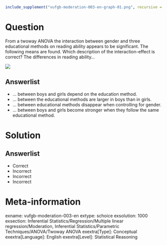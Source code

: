 ```r
include_supplement("vufgb-moderation-003-en-graph-01.png", recursive = TRUE)
```
Question
========
  
From a twoway ANOVA the interaction between gender and three educational methods on reading ability appears to be significant. The following means are found. Which description of the interaction-effect is correct? The differences in reading ability…

![](vufgb-moderation-003-en-graph-01.png) 
  
Answerlist
----------
* … between boys and girls depend on the education method.
* … between the educational methods are larger in boys than in girls.
* … between educational methods disappear when controlling for gender.
* … between boys and girls become stronger when they follow the same educational method.

Solution
========

Answerlist
----------
* Correct
* Incorrect
* Incorrect
* Incorrect

Meta-information
================
exname: vufgb-moderation-003-en
extype: schoice
exsolution: 1000
exsection: Inferential Statistics/Regression/Multiple linear regression/Moderation, Inferential Statistics/Parametric Techniques/ANOVA/Twoway ANOVA
exextra[Type]: Conceptual
exextra[Language]: English
exextra[Level]: Statistical Reasoning